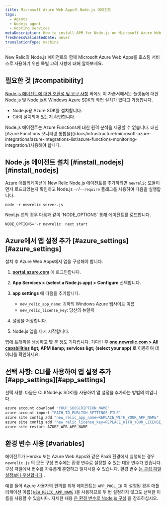 ```yaml
---
title: Microsoft Azure Web Apps의 Node.js 에이전트
tags:
  - Agents
  - Nodejs agent
  - Hosting services
metaDescription: How to install APM for Node.js on Microsoft Azure Web Apps.
freshnessValidatedDate: never
translationType: machine
---
```


New Relic의 Node.js 에이전트와 함께 Microsoft Azure Web Apps를 호스팅 서비스로 사용하기 위한 특별 고려 사항에 대해 알아보세요.

## 필요한 것 [#compatibility]

[Node.js 에이전트에 대한 호환성 및 요구 사항](/docs/agents/nodejs-agent/getting-started/compatibility-requirements-nodejs-agent) 외에도 이 자습서에서는 플랫폼에 대한 Node.js 및 Node.js용 Windows Azure SDK의 작업 설치가 있다고 가정합니다.

* Node.js용 Azure SDK를 설치합니다.
* Git이 설치되어 있는지 확인합니다.

<Callout variant="important">
  Node.js 에이전트는 Azure Functions에 대한 원격 분석을 제공할 수 없습니다. 대신 [Azure Functions 모니터링 통합을](/docs/infrastructure/microsoft-azure-integrations/azure-integrations-list/azure-functions-monitoring-integration/)사용해야 합니다.
</Callout>

## Node.js 에이전트 설치 [#install\_nodejs][#install_nodejs]

Azure 애플리케이션에 New Relic Node.js 에이전트를 추가하려면 `newrelic` 모듈이 먼저 로드되었는지 확인하고 Node.js `-r`/`--require` 플래그를 사용하여 다음을 실행합니다.

```shell
node -r newrelic server.js
```

<Callout variant="important">
  Next.js 앱의 경우 다음과 같이 `NODE_OPTIONS` 통해 에이전트를 로드합니다.

  ```shell
  NODE_OPTIONS='-r newrelic' next start
  ```
</Callout>

## Azure에서 앱 설정 추가 [#azure\_settings][#azure_settings]

설치 후 Azure Web Apps에서 앱을 구성해야 합니다.

1. <DNT>**[portal.azure.com](https://portal.azure.com)**</DNT> 에 로그인합니다.

2. <DNT>**App Services &gt; (select a Node.js app) &gt; Configure**</DNT> 선택합니다.

3. <DNT>**app settings**</DNT> 에 다음을 추가합니다.

   * `new_relic_app_name`: 귀하의 Windows Azure 웹사이트 이름
   * `new_relic_license_key`: 당신의 뉴렐릭<InlinePopover type="licenseKey" />

4. 설정을 저장합니다.

5. Node.js 앱을 다시 시작합니다.

앱에 트래픽을 생성하고 몇 분 정도 기다립니다. 기다린 후 <DNT>**[one.newrelic.com &gt; All capabilities](https://one.newrelic.com/all-capabilities) &amp;gt; APM &amp;amp; services &amp;gt; (select your app)**</DNT> 로 이동하여 데이터를 확인하세요.

## 선택 사항: CLI를 사용하여 앱 설정 추가 [#app\_settings][#app_settings]

선택 사항: 다음은 CLI(Node.js SDK)를 사용하여 앱 설정을 추가하는 방법의 예입니다.

```bash
azure account download "YOUR_SUBSCRIPTION_NAME"
azure account import "PATH_TO_PUBLISH_SETTINGS_FILE"
azure site config add "new_relic_app_name=REPLACE_WITH_YOUR_APP_NAME"
azure site config add "new_relic_license_key=REPLACE_WITH_YOUR_LICENSE_KEY"
azure site restart AZURE_WEB_APP_NAME
```

## 환경 변수 사용 [#variables]

에이전트가 Heroku 또는 Azure Web Apps와 같은 PaaS 환경에서 실행되는 경우 `newrelic.js` 의 모든 구성 변수에는 환경 변수로 설정할 수 있는 대응 변수가 있습니다. 구성 파일에서 변수를 자유롭게 혼합하고 일치시킬 수 있습니다. 환경 변수 [는 구성 파일 설정보다 우선합니다](/docs/agents/nodejs-agent/installation-configuration/nodejs-agent-configuration#methods-and-precedence) .

예를 들어 Azure 사용자의 편의를 위해 에이전트는 `APP_POOL_ID` 이 설정된 경우 애플리케이션 이름( [`NEW_RELIC_APP_NAME`](/docs/nodejs/configuring-nodejs-with-environment-variables#app_name) )을 사용하므로 두 번 설정하지 않고도 선택한 이름을 사용할 수 있습니다. 자세한 내용 [은 환경 변수로 Node.js 구성](/docs/nodejs/configuring-nodejs-with-environment-variables) 을 참조하십시오.